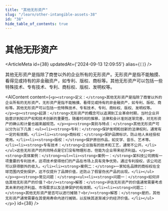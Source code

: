 ```yaml
---
title: "其他无形资产"
slug: "/learn/other-intangible-assets-38"
id: "38"
hide_table_of_contents: true
---
```



# 其他无形资产

<ArticleMeta id={38} updatedAt={'2024-09-13 12:09:55'} alias={`[]`} />
<div className='border-solid border-b border-t-0 my-4 border-[var(--ifm-color-gray-300)]' />

其他无形资产是指除了商誉以外的企业所有的无形资产。无形资产是指不能触摸、看得见或持有的非金融资产，如专利、版权、商标等。其他无形资产可以包括一些特殊技术、专有技术、专利、商标权、版权、发明权等。

<AIContent content={`<p><strong>定义：</strong>其他无形资产是指除了商誉以外的企业所有的无形资产。无形资产是指不能触摸、看得见或持有的非金融资产，如专利、版权、商标等。其他无形资产可以包括一些特殊技术、专有技术、专利、商标权、版权、发明权等。</p><p><strong>起源：</strong>无形资产的概念可以追溯到工业革命时期，当时企业开始意识到知识产权和技术创新的重要性。随着时间的推移，法律和会计准则逐渐完善，对无形资产的确认和计量也越来越规范。</p><p><strong>类别与特点：</strong>其他无形资产可以分为以下几类：<ul><li><strong>专利：</strong>保护发明和创新的法律权利，通常有一定的有效期。</li><li><strong>商标权：</strong>保护品牌标识，防止他人未经授权使用。</li><li><strong>版权：</strong>保护原创作品，如文学、音乐、艺术等。</li><li><strong>专有技术：</strong>企业独有的技术和工艺，通常不公开。</li></ul>这些无形资产的共同特点是它们没有物理形态，但能为企业带来经济利益。</p><p><strong>具体案例：</strong><ul><li><strong>案例一：</strong>某科技公司拥有一项重要的专利技术，这项技术使得他们的产品在市场上具有竞争优势。通过专利授权，该公司还可以获得额外的收入。</li><li><strong>案例二：</strong>一家知名品牌的商标权在全球范围内受到保护，这不仅提升了品牌价值，还防止了假冒伪劣产品的出现。</li></ul></p><p><strong>常见问题：</strong><ul><li><strong>问题一：</strong>如何评估其他无形资产的价值？<br/><strong>解答：</strong>评估无形资产的价值通常需要考虑其未来的经济利益、市场需求以及法律保护的有效期。</li><li><strong>问题二：</strong>其他无形资产是否可以进行摊销？<br/><strong>解答：</strong>是的，其他无形资产通常需要在其使用寿命内进行摊销，以反映其逐渐减少的经济价值。</li></ul></p>`} id={38} />
